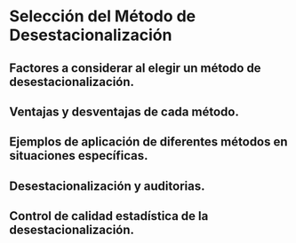 #	Selección del Método de Desestacionalización

##	Factores a considerar al elegir un método de desestacionalización.
##	Ventajas y desventajas de cada método.
##	Ejemplos de aplicación de diferentes métodos en situaciones específicas.
##	Desestacionalización y auditorias.
##	Control de calidad estadística de la desestacionalización.

